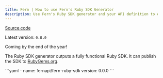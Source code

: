```yaml
---
title: Fern | How to use Fern's Ruby SDK Generator
description: Use Fern's Ruby SDK generator and your API definition to output a fully functional Ruby SDK (client libraries) locally, or publish it to RubyGems.
---
```


[Source code](https://github.com/fern-api/fern/tree/main/generators/ruby)

Latest version: `0.0.0`

<Callout intent="tip">
Coming by the end of the year! 
</Callout>

<br />

The Ruby SDK generator outputs a fully functional Ruby
SDK. It can publish the SDK to [RubyGems.org](https://RubyGems.org).

<CodeBlock title="generators.yml">
```yaml
- name: fernapi/fern-ruby-sdk
  version: 0.0.0
```
</CodeBlock>
